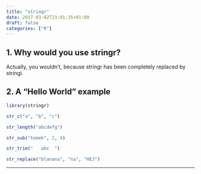 ```yaml
---
title: "stringr"
date: 2017-03-02T23:01:35+01:00
draft: false
categories: ["R"]
---
```


## 1. Why would you use stringr?

Actually, you wouldn't, because stringr has been completely replaced by stringi.

## 2. A "Hello World" example

```r
library(stringr)

str_c("a", "b", "c")

str_length("abcdefg")

str_sub("tomek", 2, 4)

str_trim("   abc  ")

str_replace("blanana", "na", "HEJ")
```

***
